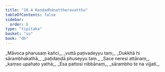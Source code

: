 ```yaml
---
title: "10.4 Koṇḍadhānattheravatthu"
tableOfContents: false
sidebar:
  order: 6
type: "tipitaka"
basket: "su"
book: "dh"
---
```



<DynamicBreadcrumb />

<Division number="133" book="dh" bookNo="18" page="33">

<Paragraph number="143" type="verses" book="dh">
_Māvoca pharusaṃ kañci,_  
_vuttā paṭivadeyyu taṃ;_  
_Dukkhā hi sārambhakathā,_  
_paṭidaṇḍā phuseyyu taṃ._  

</Paragraph>

</Division>
<Division number="134" book="dh" bookNo="18" page="33">

<Paragraph number="144" type="verses" book="dh">
_Sace neresi attānaṃ,_  
_kaṃso upahato yathā;_  
_Esa pattosi nibbānaṃ,_  
_sārambho te na vijjati._
</Paragraph>
</Division>